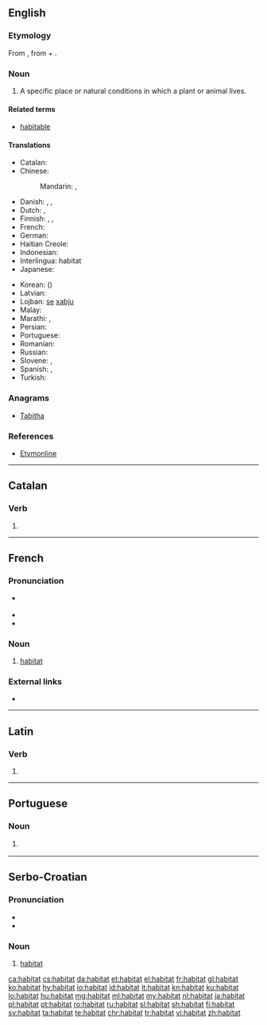 {{also|habitât|hábitat}}
==English==

===Etymology===
From {{etyl|fr|en}} {{term|habitat|lang=fr}}, from {{term|habiter||inhabit|lang=fr}} + {{term|-at||-ate|lang=fr}}.

===Noun===
{{en-noun}}

# {{context|biology|lang=en}} A specific place or natural conditions in which a plant or animal lives.

====Related terms====
* [[habitable]]

====Translations====
{{trans-top|natural conditions in which a plant or animal lives}}
* Catalan: {{t|ca|hàbitat|m}}
* Chinese:
*: Mandarin: {{t|cmn|棲息地|sc=Hani}}, {{t+|cmn|栖息地|tr=qīxīdì ''PRC'', qīxídì ''Taiwan''|sc=Hani}}
* Danish: {{t|da|levested|n}}, {{t+|da|habitat|n}}, {{t|da|udbredelsesområde|n}}
* Dutch: {{t+|nl|woonplaats|m|f}}, {{t+|nl|habitat|n}}
* Finnish: {{t|fi|elinympäristö}}, {{t|fi|elinpaikka}}, {{t+|fi|habitaatti}}
* French: {{t+|fr|habitat|m}}
* German: {{t+|de|Habitat|n}}
* Haitian Creole: {{t|ht|abita}}
* Indonesian: {{t+|id|habitat}}
* Interlingua: habitat
* Japanese: {{t|ja|生息地|tr=せいそくち, seisokuchi|sc=Jpan}}
{{trans-mid}}
* Korean: {{t+|ko|서식지|sc=Kore}} ({{t|ko|棲息地|sc=Kore}})
* Latvian: {{t|lv|dzīvotne|f}}
* Lojban: [[se]] [[xabju]]
* Malay: {{t|ms|habitat}}
* Marathi: {{t|mr|अधिवास|sc=Deva}}, {{t|mr|प्राकृतिक वास|sc=Deva}}
* Persian: {{t|fa|زیستگاه|tr=zistgâh|sc=fa-Arab}}
* Portuguese: {{t+|pt|habitat|m}}
* Romanian: {{t+|ro|habitat}}
* Russian: {{t|ru|среда обитания|f|tr=sredá obitánija}}
* Slovene: {{t+|sl|habitat|m}}, {{t|sl|življenjski prostor|m}}
* Spanish: {{t+|es|habitación|f}}, {{t|es|habitat}}
* Turkish: {{t+|tr|habitat}}
{{trans-bottom}}

===Anagrams===
* [[Tabitha#English|Tabitha]]

===References===
* [http://www.etymonline.com/index.php?term=habitat Etymonline]

----

==Catalan==

===Verb===
{{head|ca|verb form}}

# {{ca-verb form of|t=past|m=ptc|habitar}}

----

==French==

===Pronunciation===
* {{fr-muteh}} {{IPA|/a.bi.ta/|lang=fr}}
* {{rhymes|a|lang=fr}}
* {{homophones|habitats|lang=fr}}

===Noun===
{{fr-noun|m}}

# [[#English|habitat]]

===External links===
* {{R:TLFi}}

----

==Latin==

===Verb===
{{la-verb-form|habitat}}

# {{inflection of|habitō||3|s|pres|actv|indc|lang=la}}

----

==Portuguese==

===Noun===
{{pt-noun|m|s}}

# {{label|pt|biology}} {{l/en|habitat}} {{gloss|natural conditions in which a plant or animal lives}}

----

==Serbo-Croatian==

===Pronunciation===
* {{IPA|/xabǐtaːt/|lang=sh}}
* {{hyphenation|ha|bi|tat|lang=sh}}

===Noun===
{{sh-noun|g=m|head=habìtāt|r|хабитат|хабѝта̄т}}

# [[#English|habitat]]

[[ca:habitat]]
[[cs:habitat]]
[[da:habitat]]
[[et:habitat]]
[[el:habitat]]
[[fr:habitat]]
[[gl:habitat]]
[[ko:habitat]]
[[hy:habitat]]
[[io:habitat]]
[[id:habitat]]
[[it:habitat]]
[[kn:habitat]]
[[ku:habitat]]
[[lo:habitat]]
[[hu:habitat]]
[[mg:habitat]]
[[ml:habitat]]
[[my:habitat]]
[[nl:habitat]]
[[ja:habitat]]
[[pl:habitat]]
[[pt:habitat]]
[[ro:habitat]]
[[ru:habitat]]
[[sl:habitat]]
[[sh:habitat]]
[[fi:habitat]]
[[sv:habitat]]
[[ta:habitat]]
[[te:habitat]]
[[chr:habitat]]
[[tr:habitat]]
[[vi:habitat]]
[[zh:habitat]]